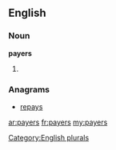 ==English==

===Noun===
'''payers'''

# {{plural of|[[payer]]}}

===Anagrams===
* [[repays#English|repays]]

[[Category:English plurals]]

[[ar:payers]]
[[fr:payers]]
[[my:payers]]